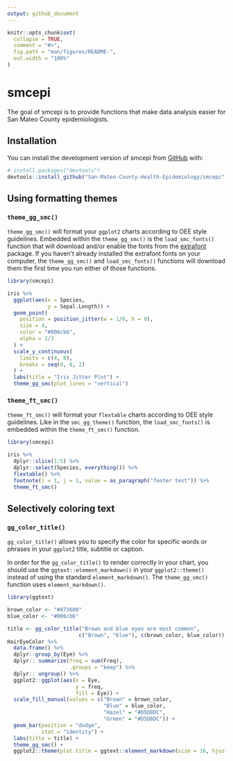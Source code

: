 ```yaml
---
output: github_document
---
```


<!-- README.md is generated from README.Rmd. Please edit that file -->

```r
knitr::opts_chunk$set(
  collapse = TRUE,
  comment = "#>",
  fig.path = "man/figures/README-",
  out.width = "100%"
)
```

# smcepi

<!-- badges: start -->

<!-- badges: end -->

The goal of smcepi is to provide functions that make data analysis easier for San Mateo County epidemiologists.

## Installation

You can install the development version of smcepi from [GitHub](https://github.com/) with:

``` r
# install.packages("devtools")
devtools::install_github("San-Mateo-County-Health-Epidemiology/smcepi")
```

## Using formatting themes

### `theme_gg_smc()`

`theme_gg_smc()` will format your `ggplot2` charts according to OEE style guidelines. Embedded within the `theme_gg_smc()` is the `load_smc_fonts()` function that will download and/or enable the fonts from the [extrafont](https://cran.r-project.org/web/packages/extrafont/extrafont.pdf) package. If you haven't already installed the extrafont fonts on your computer, the `theme_gg_smc()` and `load_smc_fonts()` functions will download them the first time you run either of those functions. 

```r
library(smcepi)

iris %>% 
  ggplot(aes(x = Species, 
             y = Sepal.Length)) +
  geom_point(
    position = position_jitter(w = 1/6, h = 0),
    size = 4, 
    color = "#006cb6", 
    alpha = 2/3
  ) +
  scale_y_continuous(
    limits = c(4, 8),
    breaks = seq(4, 8, 2)
  ) + 
  labs(title = "Iris Jitter Plot") + 
  theme_gg_smc(plot_lines = "vertical")

```

### `theme_ft_smc()`

`theme_ft_smc()` will format your `flextable` charts according to OEE style guidelines. Like in the `smc_gg_theme()` function, the `load_smc_fonts()` is embedded within the `theme_ft_smc()` function. 

```r
library(smcepi)

iris %>%
  dplyr::slice(1:5) %>%
  dplyr::select(Species, everything()) %>%
  flextable() %>%
  footnote(i = 1, j = 1, value = as_paragraph("footer test")) %>%
  theme_ft_smc()

```

## Selectively coloring text

### `gg_color_title()`

`gg_color_title()` allows you to specify the color for specific words or phrases in your `ggplot2` title, subtitle or caption. 

In order for the `gg_color_title()` to render correctly in your chart, you should use the `ggtext::element_markdown()` in your `ggplot2::theme()` instead of using the standard `element_markdown()`. The `theme_gg_smc()` function uses `element_markdown()`.

```r
library(ggtext)

brown_color <- "#873600"
blue_color <- "#006cb6"

title <- gg_color_title("Brown and blue eyes are most common",
                       c("Brown", "blue"), c(brown_color, blue_color))
HairEyeColor %>%
  data.frame() %>%
  dplyr::group_by(Eye) %>%
  dplyr:: summarize(freq = sum(Freq),
                    .groups = "keep") %>%
  dplyr:: ungroup() %>%
  ggplot2::ggplot(aes(x = Eye,
                      y = freq,
                      fill = Eye)) +
  scale_fill_manual(values = c("Brown" = brown_color,
                               "Blue" = blue_color,
                               "Hazel" = "#D5D8DC",
                               "Green" = "#D5D8DC")) + 
  geom_bar(position = "dodge",
           stat = "identity") +
  labs(title = title) +
  theme_gg_smc() +
  ggplot2::theme(plot.title = ggtext::element_markdown(size = 16, hjust = 0, face = "bold"))
```
